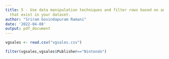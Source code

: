 ```yaml
---
title: 5 - Use data manipulation techniques and filter rows based on any logical criteria
  that exist in your dataset.
author: "Sriram Govindapuram Ramani"
date: '2022-04-08'
output: pdf_document
---
```


```r
vgsales <- read.csv("vgsales.csv")
```

```r
filter(vgsales,vgsales$Publisher=="Nintendo")
```